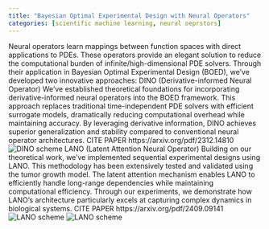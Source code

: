 ```yaml
---
title: "Bayesian Optimal Experimental Design with Neural Operators"
categories: [scientific machine learning, neural oeprstors]
---
```


Neural operators learn mappings between function spaces with direct applications to PDEs. These operators provide an elegant solution to reduce the computational burden of infinite/high-dimensional PDE solvers. Through their application in Bayesian Optimal Experimental Design (BOED), we've developed two innovative approaches:
DINO (Derivative-informed Neural Operator)
We've established theoretical foundations for incorporating derivative-informed neural operators into the BOED framework. This approach replaces traditional time-independent PDE solvers with efficient surrogate models, dramatically reducing computational overhead while maintaining accuracy. By leveraging derivative information, DINO achieves superior generalization and stability compared to conventional neural operator architectures.
CITE PAPER https://arxiv.org/pdf/2312.14810
![DINO scheme](dino.png)
LANO (Latent Attention Neural Operator)
Building on our theoretical work, we've implemented sequential experimental designs using LANO. This methodology has been extensively tested and validated using the tumor growth model. The latent attention mechanism enables LANO to efficiently handle long-range dependencies while maintaining computational efficiency. Through our experiments, we demonstrate how LANO's architecture particularly excels at capturing complex dynamics in biological systems.
CITE PAPER https://arxiv.org/pdf/2409.09141
![LANO scheme](lano_1.png)
![LANO scheme](lano_2.png)
